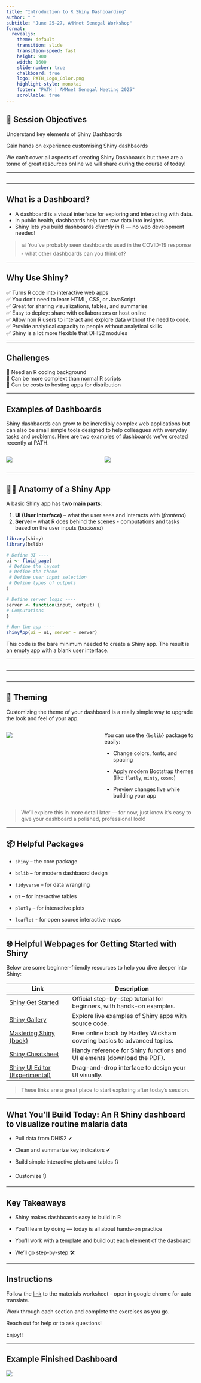 ```yaml
---
title: "Introduction to R Shiny Dashboarding"
author: " "
subtitle: "June 25–27, AMMnet Senegal Workshop"
format:
  revealjs:
    theme: default
    transition: slide
    transition-speed: fast
    height: 900
    width: 1600
    slide-number: true
    chalkboard: true
    logo: PATH_Logo_Color.png
    highlight-style: monokai
    footer: "PATH | AMMnet Senegal Meeting 2025"
    scrollable: true
---
```


## 🎯 Session Objectives

::: {.fragment .fade-in}
Understand key elements of Shiny Dashbaords
:::

::: {.fragment .fade-in}
Gain hands on experience customising Shiny dashbaords
:::

::: {.fragment .fade-in}
We can't cover all aspects of creating Shiny Dashboards but there are a tonne of great resources online we will share during the course of today!
:::

------------------------------------------------------------------------

##  {background-iframe="https://www.mentimeter.com/app/presentation/alvet43tya1npg7u1fuuh7w9vr1ctuuc/embed" background-interactive="true"}

------------------------------------------------------------------------

## What is a Dashboard?

::: incremental
-   A dashboard is a visual interface for exploring and interacting with data.
-   In public health, dashboards help turn raw data into insights.
-   Shiny lets you build dashboards *directly in R* --- no web development needed!
:::

::: {.fragment .fade-in}
> 📊 You've probably seen dashboards used in the COVID-19 response - what other dashboards can you think of?
:::

------------------------------------------------------------------------

## Why Use Shiny?

✅ Turns R code into interactive web apps\
✅ You don't need to learn HTML, CSS, or JavaScript\
✅ Great for sharing visualizations, tables, and summaries\
✅ Easy to deploy: share with collaborators or host online\
✅ Allow non R users to interact and explore data without the need to code.\
✅ Provide analytical capacity to people without analytical skills\
✅ Shiny is a lot more flexible that DHIS2 modules

------------------------------------------------------------------------

## Challenges 

🛑 Need an R coding background \
🛑 Can be more complext than normal R scripts \
🛑 Can be costs to hosting apps for distribution

------------------------------------------------------------------------

## Examples of Dashboards

Shiny dashbaords can grow to be incredibly complex web applications but can also be small simple tools designed to help colleagues with everyday tasks and problems. Here are two examples of dashboards we've created recently at PATH.

::::: columns
::: {.column width="50%"}
![](images/budget-dashboard.png)
:::

::: {.column width="50%"}
![](images/step-size.png)
:::
:::::

------------------------------------------------------------------------

## 🦵💪 Anatomy of a Shiny App

A basic Shiny app has **two main parts**:

1.  **UI (User Interface)** -- what the user sees and interacts with (*frontend*)
2.  **Server** -- what R does behind the scenes - computations and tasks based on the user inputs (*backend*)

``` r
library(shiny)
library(bslib)

# Define UI ----
ui <- fluid_page(
 # Define the layout
 # Define the theme 
 # Define user input selection
 # Define types of outputs
)

# Define server logic ----
server <- function(input, output) {
# Computations 
}

# Run the app ----
shinyApp(ui = ui, server = server)
```

This code is the bare minimum needed to create a Shiny app. The result is an empty app with a blank user interface.

------------------------------------------------------------------------

##  {background-iframe="https://shiny.posit.co/r/layouts/" background-interactive="True"}

------------------------------------------------------------------------

##  {background-iframe="https://shiny.posit.co/r/components/" background-interactive="True"}

------------------------------------------------------------------------

## 🎨 Theming

Customizing the theme of your dashboard is a really simple way to upgrade the look and feel of your app.

::::: columns
::: {.column width="50%"}
![](images/theming.png)
:::

::: {.column width="50%"}
You can use the `{bslib}` package to easily:

-   Change colors, fonts, and spacing

-   Apply modern Bootstrap themes (like `flatly`, `minty`, `cosmo`)

-   Preview changes live while building your app
:::
:::::

::: {.fragment .fade-in}
> We'll explore this in more detail later --- for now, just know it's easy to give your dashboard a polished, professional look!
:::

------------------------------------------------------------------------

## 📦 Helpful Packages

-   `shiny` -- the core package

-   `bslib` -- for modern dashbaord design

-   `tidyverse` -- for data wrangling

-   `DT` -- for interactive tables

-   `plotly` -- for interactive plots

-   `leaflet` - for open source interactive maps

------------------------------------------------------------------------

## 🌐 Helpful Webpages for Getting Started with Shiny

Below are some beginner-friendly resources to help you dive deeper into Shiny:

| Link | Description |
|------------------------|-----------------------------------------------|
| [Shiny Get Started](https://shiny.posit.co/r/getstarted/) | Official step-by-step tutorial for beginners, with hands-on examples. |
| [Shiny Gallery](https://shiny.posit.co/r/gallery/) | Explore live examples of Shiny apps with source code. |
| [Mastering Shiny (book)](https://mastering-shiny.org/) | Free online book by Hadley Wickham covering basics to advanced topics. |
| [Shiny Cheatsheet](https://posit.co/resources/cheatsheets/) | Handy reference for Shiny functions and UI elements (download the PDF). |
| [Shiny UI Editor (Experimental)](https://shiny.posit.co/r/editor/) | Drag-and-drop interface to design your UI visually. |

::: {.fragment .fade-in}
> These links are a great place to start exploring after today’s session.
:::

------------------------------------------------------------------------

## What You'll Build Today: An R Shiny dashboard to visualize routine malaria data

-   Pull data from DHIS2 ✔

-   Clean and summarize key indicators ✔

-   Build simple interactive plots and tables 🔃

-   Customize 🔃

------------------------------------------------------------------------

## Key Takeaways

::: incremental
-   Shiny makes dashboards easy to build in R

-   You'll learn by doing --- today is all about hands-on practice

-   You'll work with a template and build out each element of the dasboard

-   We'll go step-by-step 🛠️
:::

------------------------------------------------------------------------

## Instructions

Follow the [link](dashboard-workshop-materials.qmd) to the materials worksheet - open in google chrome for auto translate.

Work through each section and complete the exercises as you go.

Reach out for help or to ask questions!

Enjoy!!

------------------------------------------------------------------------

## Example Finished Dashboard

![](images/dashboard-example-final.PNG)
